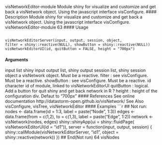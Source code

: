 visNetworkEditor-module
Module shiny for visualize and customize and get back a visNetwork
object. Using the javascript interface visConfigure.
#### Description
Module shiny for visualize and customize and get back a visNetwork object. Using the javascript
interface visConfigure.
visNetworkEditor-module 63
#### Usage
<pre><code>
visNetworkEditorServer(input, output, session, object,
filter = shiny::reactive(NULL), showButton = shiny::reactive(NULL))
visNetworkEditorUI(id, quitButton = FALSE, height = "700px")
</code></pre>
#### Arguments
input list shiny input
output list, shiny output
session list, shiny session
object a visNetwork object. Must be a reactive.
filter : see visConfigure. Must be a reactive.
showButton : see visConfigure. Must be a reactive.
id character id of module, linked to visNetworkEditorUI
quitButton : logical. Add a button for quit shiny and get back network in R ?
height : height of the configuration div. Defaut to "700px"
#### References
See online documentation http://datastorm-open.github.io/visNetwork/
See Also
visConfigure, visTree, visNetworkEditor
#### Examples
```r
## Not run:
nodes <- data.frame(id = 1:3, label = paste("Node", 1:3))
edges <- data.frame(from = c(1,2), to = c(1,3), label = paste("Edge", 1:2))
network <- visNetwork(nodes, edges)
shiny::shinyApp(ui = shiny::fluidPage(
visNetworkEditorUI(id = "id1")),
server = function(input, output, session) {
shiny::callModule(visNetworkEditorServer, "id1", object = shiny::reactive(network))
})
## End(Not run)
64 visNodes
